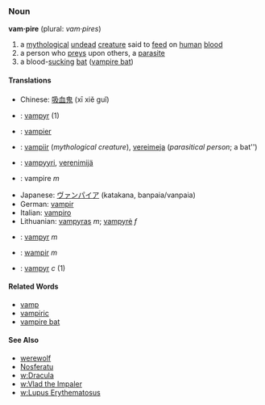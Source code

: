 ===Noun===
'''vam·pire''' (plural: ''vam·pires'')
#a [[mythological]] [[undead]] [[creature]] said to [[feed]] on [[human]] [[blood]]
#a person who [[prey]]s upon others, a [[parasite]]
#a blood-[[suck]]ing [[bat]] ([[vampire bat]])

====Translations====
*Chinese: [[吸血鬼]] (xī xiě guǐ)
*{{da}}: [[vampyr]] (1)
*{{nl}}: [[vampier]]
*{{et}}: [[vampiir]] (''mythological creature''), [[vereimeja]] (''parasitical person''; a bat'') 
*{{fi}}: [[vampyyri]], [[verenimijä]]
*{{fr}}: vampire ''m''
*Japanese: [[ヴァンパイア]] (katakana, banpaia/vanpaia)
*German: [[vampir]]
*Italian: [[vampiro]]
*Lithuanian: [[vampyras]] ''m''; [[vampyrė]] ''f''
* {{no}} : [[vampyr]] ''m''
*{{pl}}: [[wampir]] ''m''
*{{sv}}: [[vampyr]] ''c'' (1)

====Related Words====
*[[vamp]]
*[[vampiric]]
*[[vampire bat]]

====See Also====
*[[werewolf]]
*[[Nosferatu]]
*[[w:Dracula]]
*[[w:Vlad the Impaler]]
*[[w:Lupus Erythematosus]]